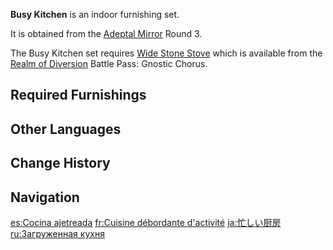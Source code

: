 {{Furnishing Infobox
|id             = 350008
|image          = Furnishing Set Busy Kitchen Display.png
|category       = Indoor Set
|subcategory    = Set
|quality        = 4
|adeptal_energy = 200
|load           = 1,271
|description    = The towering shelves are stocked with ingredients and the large and small stoves are both in full flame. A skilled chef would be able to use such a kitchen to cook a feast fit for a hundred stomachs.
|blueprint      = Adeptal Mirror
|adeptal mirror = 3
}}
'''Busy Kitchen''' is an indoor furnishing set.

It is obtained from the [[Adeptal Mirror]] Round 3.

The Busy Kitchen set requires [[Wide Stone Stove]] which is available from the [[Battle Pass/Realm of Diversion|Realm of Diversion]] Battle Pass: Gnostic Chorus.

==Required Furnishings==
{{Recipe
|type = Furnishing Set
|Portable Stove = 1
|Pine Dining Chair = 1
|Fragrant Cedar Vegetable Rack = 1
|Wide Stone Stove = 1
|sort = Portable Stove;Pine Dining Chair;Fragrant Cedar Vegetable Rack;Wide Stone Stove
|yield = 0
}}

==Other Languages==
{{Other Languages
|en      = Busy Kitchen
|zhs     = 忙碌的厨房
|zhs_rm  = Mánglù de Chúfáng
|zht     = 忙碌的廚房
|zht_rm  = Mánglù de Chúfáng
|zh_tl   = Busy Kitchen
|ja      = 忙しい厨房
|ja_rm   = Isogashii Chuubou
|ja_tl   = Busy Kitchen
|ko      = 분주한 주방
|ko_tl   = Busy Kitchen
|es      = Cocina ajetreada
|es_tl   = Busy Kitchen
|fr      = Cuisine débordante d'activité
|fr_tl   = Kitchen Bustling with Activity
|ru      = Загруженная кухня
|ru_tl   = Busy Kitchen
|th      = ห้องครัวที่ยุ่งเหยิง
|th_rm   = 
|th_tl   = 
|vi      = Phòng Bếp Bận Rộn
|vi_tl   = 
|de      = Geschäftige Küche
|de_tl   = Busy Kitchen
|id      = Dapur Sibuk
|id_tl   = Busy Kitchen
|pt      = Cozinha Barulhenta
|pt_tl   = Noisy Kitchen
|tr      = Hareketli Mutfak
|tr_tl   = 
|it      = Cucina movimentata
|it_tl   = 
}}

==Change History==
{{Change History|1.5}}

==Navigation==
{{Furnishing Navbox/Sets|type=regular}}

[[es:Cocina ajetreada]]
[[fr:Cuisine débordante d'activité]]
[[ja:忙しい厨房]]
[[ru:Загруженная кухня]]